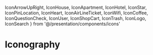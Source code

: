   IconArrowUpRight,
  IconHouse,
  IconApartment,
  IconHotel,
  IconStar,
  IconPinLocation,
  IconHeart,
  IconAirLineTicket,
  IconWifi,
  IconCoffee,
  IconQuestionCheck,
  IconUser,
  IconShopCart,
  IconTrash,
  IconLogo,
  IconSearch
} from '@/presentation/components/icons'

<Meta title="Icons/Iconography"/>

# Iconography

<IconGallery>
  <IconItem name="Logo">
    <IconLogo/>
  </IconItem>

  <IconItem name="ArrowUpRight">
    <IconArrowUpRight color="black"/>
  </IconItem>

  <IconItem name="House">
    <IconHouse color="black"/>
  </IconItem>

  <IconItem name="Apartment">
    <IconApartment color="black"/>
  </IconItem>

  <IconItem name="Hotel">
    <IconHotel color="black"/>
  </IconItem>

  <IconItem name="Star">
    <IconStar color="orange"/>
  </IconItem>

  <IconItem name="Pin Location">
    <IconPinLocation color="black"/>
  </IconItem>

  <IconItem name="Heart">
    <IconHeart color="black"/>
  </IconItem>

  <IconItem name="AirLine Ticket">
    <IconAirLineTicket color="black"/>
  </IconItem>

  <IconItem name="Wifi">
    <IconWifi color="black"/>
  </IconItem>

  <IconItem name="Coffee">
    <IconCoffee color="black"/>
  </IconItem>

  <IconItem name="QuestionCheck">
    <IconQuestionCheck color="black"/>
  </IconItem>

  <IconItem name="User">
    <IconUser color="black"/>
  </IconItem>

  <IconItem name="ShopCart">
    <IconShopCart color="black"/>
  </IconItem>

  <IconItem name="Trash">
    <IconTrash color="black"/>
  </IconItem>

  <IconItem name="Search">
    <IconSearch color="black"/>
  </IconItem>
</IconGallery>
